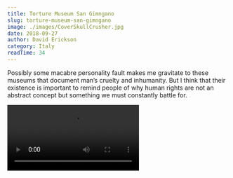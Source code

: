 ```yaml
---
title: Torture Museum San Gimngano
slug: torture-museum-san-gimngano
image: ./images/CoverSkullCrusher.jpg
date: 2018-09-27
author: David Erickson
category: Italy
readTime: 34
---
```




Possibly some macabre personality fault makes me gravitate to these museums that document man’s cruelty and inhumanity. But I think that their existence is important to remind people of why human rights are not an abstract concept but something we must constantly battle for.


<Video src="https://youtube.com/embed/gjgCDU9N-5g" title="Torture Museum San Gimngano"/>
